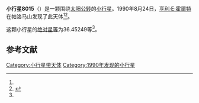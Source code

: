 {{Infobox planet
| bgcolour = #FFFFC0
| name = 8015
| symbol = 
| image = 
| caption = 
| discovery = yes
| discovery_ref = 
| discoverer = [[亨利·E·霍爾特|亨利·E·霍爾特]]
| discovery_site = [[帕洛马山|帕洛马山]] 
| discovered = 1990年8月24日
| designations = yes
| mp_name = 
| named_after = 
| alt_names = 1990 QT2/ 1975 EF6 / 1980 TC8 / 1985 DS3 / 1987 XS
| mp_category = [[主带小行星|主带小行星]]
| orbit_ref = <ref name="a">[http://ssd.jpl.nasa.gov/sbdb.cgi?sstr=8015 8015] {{Wayback|url=http://ssd.jpl.nasa.gov/sbdb.cgi?sstr=8015 |date=20210720071925 }}，小行星數據庫瀏覽器（JPL Small-Body Database Browser）－[[美国国家航空航天局|美国国家航空航天局]]喷气推进实验室</ref>
| epoch = 2456400.5 (2013年4月18日更新)
| aphelion = {{convert|2.5823704|AU|km|3|abbr=on|lk=out}}
| perihelion = {{convert|1.9062308|AU|km|3|abbr=on}}
| semimajor = {{convert|2.2443006|AU|km|3|abbr=on}}
| eccentricity = 0.1506348
| period = 1228.061073 [[日|日]]<br />3.36[[儒略年|儒略年]]
| avg_speed = 
| inclination = 0.82180
| asc_node = 27.52016
| mean_anomaly = 
| arg_peri = 36.45249
| satellites = 
| physical_characteristics = yes
| dimensions = 
| mass = 
| density = 
| surface_grav = 
| escape_velocity = 
| sidereal_day = 
| axial_tilt = 
| pole_ecliptic_lat = 
| pole_ecliptic_lon = 
| albedo = 
| temperatures= 
| temp_name1 = 
| mean_temp_1 = 
| max_temp_1 = 
| temp_name2 = 
| max_temp_2 = 
| spectral_type = 
| abs_magnitude = 36.45249
}}

'''小行星8015'''（{{lang-en|8015}}）是一颗围绕[[太阳|太阳]][[公转|公转]]的[[小行星|小行星]]。1990年8月24日，[[亨利·E·霍爾特|亨利·E·霍爾特]]在帕洛马山发现了此天体<ref name="a" /><ref>{{cite news|title=小行星列表|url=http://cfa-www.harvard.edu/iau/lists/NumberedMPs.txt|accessdate=2013-07-08|newspaper=哈佛大学|archive-date=2008-05-17|archive-url=https://web.archive.org/web/20080517010638/http://cfa-www.harvard.edu/iau/lists/NumberedMPs.txt|dead-url=no}}</ref>。

这颗小行星的[[绝对星等|绝对星等]]为36.45249等<ref name="a" />。

==参考文献==
{{reflist}}
{{Minor Planet Number|[[小行星8014|小行星8014]]|[[小行星8016|小行星8016]]}}

{{小天体}}

[[Category:小行星带天体|Category:小行星带天体]]
[[Category:1990年发现的小行星|Category:1990年发现的小行星]]

{{asteroid-stub}}